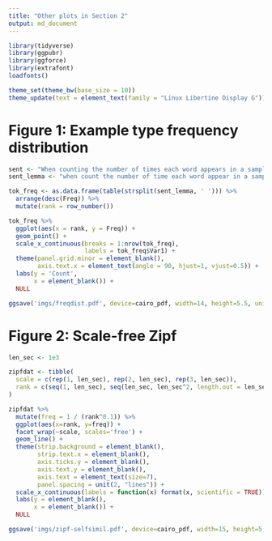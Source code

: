 ```yaml
---
title: "Other plots in Section 2"
output: md_document
---
```


```r
library(tidyverse)
library(ggpubr)
library(ggforce)
library(extrafont)
loadfonts()

theme_set(theme_bw(base_size = 10))
theme_update(text = element_text(family = "Linux Libertine Display G"))
```

# Figure 1: Example type frequency distribution

```r
sent <- "When counting the number of times each word appears in a sample of natural language data (i.e., counting the number of tokens for each type), one will find that a small handful of types occur very frequently, a few more appear with middling frequency, and most show up only once or twice"
sent_lemma <- "when count the number of time each word appear in a sample of natural language data i.e. count the number of token for each type one will find that a small handful of type occur very frequently a few more appear with middling frequency and most show up only once or twice"

tok_freq <- as.data.frame(table(strsplit(sent_lemma, ' '))) %>% 
  arrange(desc(Freq)) %>% 
  mutate(rank = row_number())

tok_freq %>% 
  ggplot(aes(x = rank, y = Freq)) +
  geom_point() +
  scale_x_continuous(breaks = 1:nrow(tok_freq), 
                     labels = tok_freq$Var1) +
  theme(panel.grid.minor = element_blank(),
        axis.text.x = element_text(angle = 90, hjust=1, vjust=0.5)) +
  labs(y = 'Count',
       x = element_blank()) +
  NULL

ggsave('imgs/freqdist.pdf', device=cairo_pdf, width=14, height=5.5, units='cm')
```

# Figure 2: Scale-free Zipf

```r
len_sec <- 1e3

zipfdat <- tibble(
  scale = c(rep(1, len_sec), rep(2, len_sec), rep(3, len_sec)),
  rank = c(seq(1, len_sec), seq(len_sec, len_sec^2, length.out = len_sec), seq(len_sec^2, len_sec^3, length.out = len_sec))
)

zipfdat %>% 
  mutate(freq = 1 / (rank^0.1)) %>% 
  ggplot(aes(x=rank, y=freq)) +
  facet_wrap(~scale, scales='free') +
  geom_line() +
  theme(strip.background = element_blank(),
        strip.text.x = element_blank(),
        axis.ticks.y = element_blank(),
        axis.text.y = element_blank(),
        axis.text = element_text(size=7),
        panel.spacing = unit(2, "lines")) +
  scale_x_continuous(labels = function(x) format(x, scientific = TRUE)) +
  labs(y = element_blank(),
       x = element_blank()) +
  NULL

ggsave('imgs/zipf-selfsimil.pdf', device=cairo_pdf, width=15, height=5, units='cm')
```
